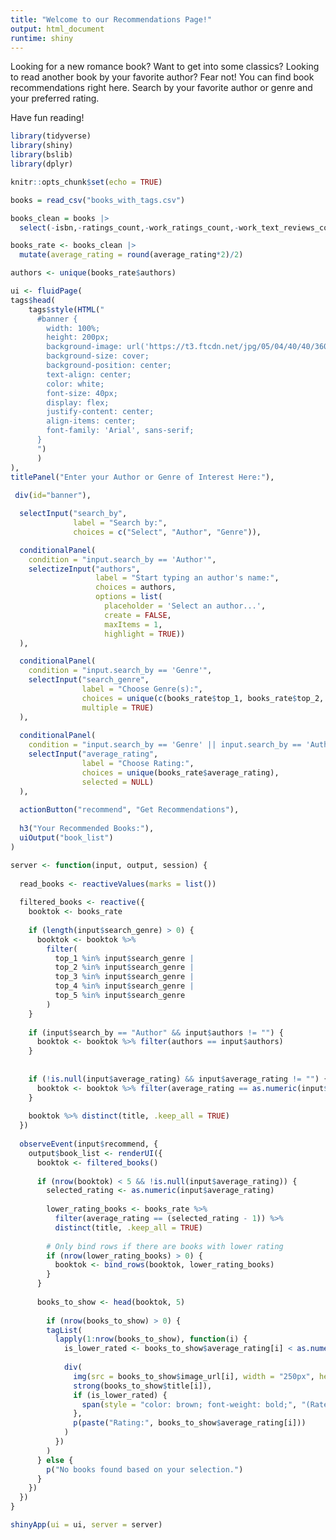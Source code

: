 ```yaml
---
title: "Welcome to our Recommendations Page!"
output: html_document
runtime: shiny
---
```


Looking for a new romance book? Want to get into some classics? Looking to read another book by your favorite author? Fear not! You can find book recommendations right here. Search by your favorite author or genre and your preferred rating.


Have fun reading!

```r

library(tidyverse)
library(shiny)
library(bslib)
library(dplyr)

knitr::opts_chunk$set(echo = TRUE)

```

```r

books = read_csv("books_with_tags.csv")

books_clean = books |> 
  select(-isbn,-ratings_count,-work_ratings_count,-work_text_reviews_count)

books_rate <- books_clean |>
  mutate(average_rating = round(average_rating*2)/2)

```


```r

authors <- unique(books_rate$authors)

ui <- fluidPage(
tags$head(
    tags$style(HTML("
      #banner {
        width: 100%;
        height: 200px;
        background-image: url('https://t3.ftcdn.net/jpg/05/04/40/40/360_F_504404010_Li0drda7VOTZsxJLWY1dbID2CinSu3c1.jpg'); 
        background-size: cover;
        background-position: center;
        text-align: center;
        color: white;
        font-size: 40px;
        display: flex;
        justify-content: center;
        align-items: center;
        font-family: 'Arial', sans-serif;
      }
      ")
      )
),
titlePanel("Enter your Author or Genre of Interest Here:"), 
  
 div(id="banner"), 

  selectInput("search_by", 
              label = "Search by:", 
              choices = c("Select", "Author", "Genre")),

  conditionalPanel(
    condition = "input.search_by == 'Author'",
    selectizeInput("authors", 
                   label = "Start typing an author's name:", 
                   choices = authors, 
                   options = list(
                     placeholder = 'Select an author...',
                     create = FALSE, 
                     maxItems = 1,
                     highlight = TRUE))
  ),

  conditionalPanel(
    condition = "input.search_by == 'Genre'",
    selectInput("search_genre", 
                label = "Choose Genre(s):", 
                choices = unique(c(books_rate$top_1, books_rate$top_2, books_rate$top_3, books_rate$top_4, books_rate$top_5)), 
                multiple = TRUE)  
  ),
  
  conditionalPanel( 
    condition = "input.search_by == 'Genre' || input.search_by == 'Author'",
    selectInput("average_rating", 
                label = "Choose Rating:", 
                choices = unique(books_rate$average_rating), 
                selected = NULL)
  ),
  
  actionButton("recommend", "Get Recommendations"),
  
  h3("Your Recommended Books:"),
  uiOutput("book_list")
)

server <- function(input, output, session) {
  
  read_books <- reactiveValues(marks = list())
  
  filtered_books <- reactive({
    booktok <- books_rate
    
    if (length(input$search_genre) > 0) {
      booktok <- booktok %>%
        filter(
          top_1 %in% input$search_genre | 
          top_2 %in% input$search_genre | 
          top_3 %in% input$search_genre | 
          top_4 %in% input$search_genre | 
          top_5 %in% input$search_genre
        )
    }
    
    if (input$search_by == "Author" && input$authors != "") {
      booktok <- booktok %>% filter(authors == input$authors)
    }
    
    
    if (!is.null(input$average_rating) && input$average_rating != "") {
      booktok <- booktok %>% filter(average_rating == as.numeric(input$average_rating))
    }
    
    booktok %>% distinct(title, .keep_all = TRUE)
  })
  
  observeEvent(input$recommend, {
    output$book_list <- renderUI({
      booktok <- filtered_books()
       
      if (nrow(booktok) < 5 && !is.null(input$average_rating)) { 
        selected_rating <- as.numeric(input$average_rating)
        
        lower_rating_books <- books_rate %>% 
          filter(average_rating == (selected_rating - 1)) %>% 
          distinct(title, .keep_all = TRUE)
        
        # Only bind rows if there are books with lower rating
        if (nrow(lower_rating_books) > 0) {
          booktok <- bind_rows(booktok, lower_rating_books)
        }
      }
      
      books_to_show <- head(booktok, 5)
      
        if (nrow(books_to_show) > 0) {
        tagList(
          lapply(1:nrow(books_to_show), function(i) {
            is_lower_rated <- books_to_show$average_rating[i] < as.numeric(input$average_rating)
            
            div(
              img(src = books_to_show$image_url[i], width = "250px", height = "300px"),  
              strong(books_to_show$title[i]), 
              if (is_lower_rated) {
                span(style = "color: brown; font-weight: bold;", "(Rated Below Your Selection)")
              },
              p(paste("Rating:", books_to_show$average_rating[i]))
            )
          })
        )
      } else {
        p("No books found based on your selection.")
      }
    })
  })
}

shinyApp(ui = ui, server = server)

```
